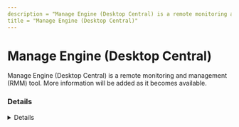```yaml
---
description = "Manage Engine (Desktop Central) is a remote monitoring and management (RMM) tool. More information will be added as it becomes available."
title = "Manage Engine (Desktop Central)"
---
```




# Manage Engine (Desktop Central)

Manage Engine (Desktop Central) is a remote monitoring and management (RMM) tool. More information will be added as it becomes available.

### Details
<Details author={""}
         category={""}
         created={""}
         website={""}
         lastModified={"2024-02-08"}
         privileges={""}
         free={ false }
         verification={ false }
/>

#### Installation Paths
<Card code={ ["dcagentservice.exe", "dcagentregister.exe"] }/>





### Forensic Artifacts




#### Network Artifacts
<EuiSpacer size="xl"/>
<NetworkArtifactsTable data={ [{"Description": "Known remote domains", "Domains": ["desktopcentral.manageengine.com", "desktopcentral.manageengine.com.eu", "desktopcentral.manageengine.cn", "*.dms.zoho.com", "*.dms.zoho.com.eu", "*.-dms.zoho.com.cn"], "Ports": []}] }/>




### Detections
- Detects potential network activity of Desktop Central RMM tool
  - [Sigma Rule](https://github.com/magicsword-io/LOLRMM/blob/main/detections/sigma/desktop_central_network_sigma.yml)
- Detects potential processes activity of Desktop Central RMM tool
  - [Sigma Rule](https://github.com/magicsword-io/LOLRMM/blob/main/detections/sigma/desktop_central_processes_sigma.yml)


